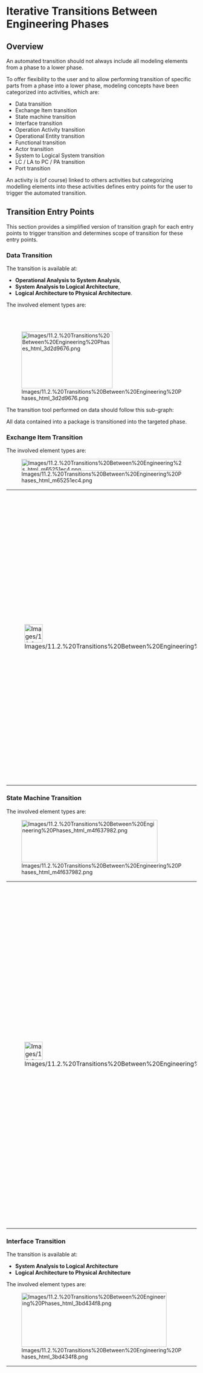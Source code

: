 
= Iterative Transitions Between Engineering Phases =

== Overview ==

An automated transition should not always include all modeling elements from a phase to a lower phase.


To offer flexibility to the user and to allow performing transition of specific parts from a phase into a lower phase, modeling concepts have been categorized into activities, which are:


* Data transition
* Exchange Item transition
* State machine transition
* Interface transition
* Operation Activity transition
* Operational Entity transition
* Functional transition
* Actor transition
* System to Logical System transition
* LC / LA to PC / PA transition
* Port transition

An activity is (of course) linked to others activities but categorizing modelling elements into these activities defines entry points for the user to trigger the automated transition.


== Transition Entry Points ==

This section provides a simplified version of transition graph for each entry points to trigger transition and determines scope of transition for these entry points.


=== Data Transition ===

The transition is available at:


* '''Operational Analysis to System Analysis''',
* '''System Analysis to Logical Architecture''',
* '''Logical Architecture to Physical Architecture'''.

The involved element types are:


<br>
<br>


[[Image:Images/11.2.%20Transitions%20Between%20Engineering%20Phases_html_3d2d9676.png|241x150px]]


The transition tool performed on data should follow this sub-graph:


All data contained into a package is transitioned into the targeted phase.


=== Exchange Item Transition ===

The involved element types are:


[[Image:Images/11.2.%20Transitions%20Between%20Engineering%20Phases_html_m65251ec4.png|480x31px]]


{| border="1"
|-
| 
[[Image:Images/11.2.%20Transitions%20Between%20Engineering%20Phases_html_3c78e109.png|48x48px]]


| 
Data types defined in a phase can be used in a lower phase. According to preference '''Transit Data Types handled by Exchange Items while transition of Exchange Items''', perform a transition of Exchange items can also trigger a transition of related datatypes. If a related datatype is not transitioned, exchange item will be linked to the data type from the upper phase.

|}  
=== State Machine Transition ===

The involved element types are:


[[Image:Images/11.2.%20Transitions%20Between%20Engineering%20Phases_html_m4f637982.png|360x112px]]


{| border="1"
|-
| 
[[Image:Images/11.2.%20Transitions%20Between%20Engineering%20Phases_html_3c78e109.png|48x48px]]


| 
According to preference '''Transit State Machines owned by a Component while transition of Components''', perform a transition of Components/actors can also trigger a transition of related State Machines.

Exchange items defined in a phase can be used in a lower phase. According to preference '''Transit allocated Exchange Items while transition of Interfaces, Functions, Components or State Machines''', perform a transition of State Machines can also trigger a transition of conveyed exchange items. If a conveyed exchange item of States/Modes or State Transitions is not transitioned, the States/Modes or State Transitions will convey the exchange item from the upper phase. 
|}  
=== Interface Transition ===

The transition is available at:

* '''System Analysis to Logical Architecture'''
* '''Logical Architecture to Physical Architecture'''

The involved element types are:


[[Image:Images/11.2.%20Transitions%20Between%20Engineering%20Phases_html_3bd434f8.png|384x143px]]


{| border="1"
|-
| 
[[Image:Images/11.2.%20Transitions%20Between%20Engineering%20Phases_html_3c78e109.png|48x48px]]


| 
Exchange items defined in a phase can be used in a lower phase. According to preference '''Transit allocated Exchange Items while transition of Interfaces, Functions, Components or State Machines''', perform a transition of Interface can also trigger a transition of allocated exchange items. If an allocated exchange item is not transitioned, interface will allocate the exchange item from the upper phase.

|}  
=== Operational Activity Transition ===

The transition is available at:


* '''Operational Analysis to System Analysis'''

The involved element types are:


[[Image:Images/11.2.%20Transitions%20Between%20Engineering%20Phases_html_ca8a06e.png|480x440px]]


{| border="1"
|-
| 
[[Image:Images/11.2.%20Transitions%20Between%20Engineering%20Phases_html_3c78e109.png|48x48px]]


| 
State/Modes are owned by Components/Actors and can&rsquo;t be used between phases. Perform a Functional Transition without having triggered a State Machine transition will lose links between functions and defined state modes. After having transitioned state machine, a new functional transition will set missing links to mode/states into transitioned functions.


|-
| 
[[Image:Images/11.2.%20Transitions%20Between%20Engineering%20Phases_html_3c78e109.png|48x48px]]


| 
Exchange items defined in a phase can be used in a lower phase. According to preference '''Transit allocated Exchange Items while transition of Interfaces, Functions, Components or State Machines''', perform a transition of Operational activities can also trigger a transition of conveyed exchange items. If a conveyed exchange item of functional exchanges is not transitioned, functional exchanges will convey exchange item from the upper phase.

|}  
=== Operational Entity Transition ===

The transition is available at:


* '''Operational Analysis to System Analysis'''

The involved element types are:


[[Image:Images/11.2.%20Transitions%20Between%20Engineering%20Phases_html_6e22e817.png|527x389px]]


{| border="1"
|-
| 
[[Image:Images/11.2.%20Transitions%20Between%20Engineering%20Phases_html_3c78e109.png|48x48px]]


| 
An operational entity can be transitioned to an Actor or to the System.


|-
| 
[[Image:Images/11.2.%20Transitions%20Between%20Engineering%20Phases_html_3c78e109.png|48x48px]]


| 
While transition of an operational entity, if an allocated operational activity or an allocated interaction has not yet been transitioned, the transition tool triggers a transition of the given element.


|}  
=== Operational Capability Transition ===

An operational capability can be transitioned to a capability or a mission.


=== Functional Transition ===

The transition is available at:


* '''System Analysis to Logical Architecture'''
* '''Logical Architecture to Physical Architecture'''

The involved element types are:


<br>
<br>


[[Image:Images/11.2.%20Transitions%20Between%20Engineering%20Phases_html_38f69a63.png|633x315px]]


{| border="1"
|-
| 
[[Image:Images/11.2.%20Transitions%20Between%20Engineering%20Phases_html_3c78e109.png|48x48px]]


| 
State/Modes are owned by Components/Actors and can&rsquo;t be used between phases. Perform a Functional Transition without having triggered a State Machine transition will lose links between functions and defined state modes. After having transitioned state machine, a new functional transition will set missing links to mode/states into transitioned functions.


|-
| 
[[Image:Images/11.2.%20Transitions%20Between%20Engineering%20Phases_html_3c78e109.png|48x48px]]


| 
Exchange items defined in a phase can be used in a lower phase. According to preference '''Transit allocated Exchange Items while transition of Interfaces, Functions, Components or State Machines''', perform a transition of Functions can also trigger a transition of conveyed exchange items. If a conveyed exchange item of functional exchanges or function ports is not transitioned, functional exchanges or function ports will convey exchange item from the upper phase.

|}  
=== Actor Transition ===

The transition is available at:


* '''System Analysis to Logical Architecture'''
* '''Logical Architecture to Physical Architecture'''

[[Image:Images/11.2.%20Transitions%20Between%20Engineering%20Phases_html_m626b79f2.png|552x292px]]


{| border="1"
|-
| 
[[Image:Images/11.2.%20Transitions%20Between%20Engineering%20Phases_html_3c78e109.png|48x48px]]


| 
State/Modes are owned by Components/Actors and cannot be used between phases. Perform an Actor Transition without having triggered a State Machine transition will lose links between actors and defined state modes. After having transitioned state machine, a new functional transition will set missing links to mode/states into transitioned functions.


|-
| 
[[Image:Images/11.2.%20Transitions%20Between%20Engineering%20Phases_html_3c78e109.png|48x48px]]


| 
Exchange items defined in a phase can be used in a lower phase. According to preference '''Transit allocated Exchange Items while transition of Interfaces, Functions, Components or State Machines''', perform a transition of actors can also trigger a transition of related exchange items. If a related exchange item is not transitioned, actors will convey exchange item from the upper phase.

|-
| 
[[Image:Images/11.2.%20Transitions%20Between%20Engineering%20Phases_html_3c78e109.png|48x48px]]


| 
Interfaces defined in a phase can be used in a lower phase. According to preference '''Transit allocated Exchange Items while transition of Interfaces, Functions, Components or State Machines''', perform a transition of interfaces can also trigger a transition of related exchange items. If a related exchange item is not transitioned, interface will allocate exchange item from the upper phase.

|-
| 
[[Image:Images/11.2.%20Transitions%20Between%20Engineering%20Phases_html_3c78e109.png|48x48px]]


| 
If a related function or a functional exchange has not yet been transitioned, the transition tool triggers a transition of the given element.


|-
| 
[[Image:Images/11.2.%20Transitions%20Between%20Engineering%20Phases_html_3c78e109.png|48x48px]]


| 
In the Logical Architecture to Physical Architecture transition, connections between actors and internal system components should not be transitioned if component is not transitioned.


|}  
=== System to Logical System Transition ===

The transition is available at:


* '''System Analysis to Logical Architecture'''

[[Image:Images/11.2.%20Transitions%20Between%20Engineering%20Phases_html_m626b79f3.png|552x210px]]


{| border="1"
|-
| 
[[Image:Images/11.2.%20Transitions%20Between%20Engineering%20Phases_html_3c78e109.png|48x48px]]


| 
State/Modes are owned by Components/Actors and cannot be used between phases. Perform an System to Logical System Transition without having triggered a State Machine transition will lose links between actors and defined state modes. After having transitioned state machine, a new functional transition will set missing links to mode/states into transitioned functions.


|-
| 
[[Image:Images/11.2.%20Transitions%20Between%20Engineering%20Phases_html_3c78e109.png|48x48px]]


| 
Exchange items defined in a phase can be used in a lower phase. According to preference '''Transit allocated Exchange Items while transition of Interfaces, Functions, Components or State Machines''', perform a transition of actors can also trigger a transition of related exchange items. If a related exchange item is not transitioned, actors will convey exchange item from the upper phase.

|-
| 
[[Image:Images/11.2.%20Transitions%20Between%20Engineering%20Phases_html_3c78e109.png|48x48px]]


| 
Interfaces defined in a phase can be used in a lower phase. According to preference '''Transit allocated Exchange Items while transition of Interfaces, Functions, Components or State Machines''', perform a transition of interfaces can also trigger a transition of related exchange items. If a related exchange item is not transitioned, interface will allocate exchange item from the upper phase.

|-
| 
[[Image:Images/11.2.%20Transitions%20Between%20Engineering%20Phases_html_3c78e109.png|48x48px]]


| 
If a related function or a functional exchange has not yet been transitioned, the transition tool triggers a transition of the given element.


|}  
=== LC / LA to PC / PA Transition ===

The transition is available at:


* '''Logical Architecture to Physical Architecture'''

The involved element types are:


[[Image:Images/11.2.%20Transitions%20Between%20Engineering%20Phases_html_2ce7f015.png|585x309px]]


Two kind of transition should be available: Breakdown Strategy and Leaf Strategy


==== Breakdown Strategy ====

Propagate the logical component/actor breakdown in physical architecture


==== Leaf Strategy ====

Propagate only leaf logical components/actors in physical architecture (this strategy seems inconsistent with a system modelling allowing reuse of component/actor through parts).


{| border="1"
|-
| 
[[Image:Images/11.2.%20Transitions%20Between%20Engineering%20Phases_html_3c78e109.png|48x48px]]


| 
State/Modes are owned by Components/Actors and can&rsquo;t be used between phases. Perform a Component/Actor Transition without having triggered a State Machine transition will lose links between components/actors and defined state modes.


|-
| 
[[Image:Images/11.2.%20Transitions%20Between%20Engineering%20Phases_html_3c78e109.png|48x48px]]


| 
Exchange items defined in a phase can be used in a lower phase. According to preference '''Transit allocated Exchange Items while transition of Interfaces, Functions, Components or State Machines''', perform a transition of components/actors can also trigger a transition of related exchange items. If a related exchange item is not transitioned, components/actors will convey exchange item from the upper phase.

|-
| 
[[Image:Images/11.2.%20Transitions%20Between%20Engineering%20Phases_html_3c78e109.png|48x48px]]


| 
Interfaces defined in a phase can be used in a lower phase. According to preference '''Transit allocated Exchange Items while transition of Interfaces, Functions, Components or State Machines''', perform a transition of interfaces can also trigger a transition of related exchange items. If a related exchange item is not transitioned, interface will allocate exchange item from the upper phase.

|-
| 
[[Image:Images/11.2.%20Transitions%20Between%20Engineering%20Phases_html_3c78e109.png|48x48px]]


| 
If a related function or a functional exchange has not yet been transitioned, the transition tool triggers a transition of the given element.


|-
| 
[[Image:Images/11.2.%20Transitions%20Between%20Engineering%20Phases_html_3c78e109.png|48x48px]]


| 
See the Capella preferences for choosing the strategy of Logical to Physical Components/Actors transition.

* Propagate LC / LA breakdown in physical architecture
* Propagate only leaf LC / LA in physical architecture
 	
|-
| 
[[Image:Images/11.2.%20Transitions%20Between%20Engineering%20Phases_html_3c78e109.png|48x48px]]


| 
According to preference '''Transit interfaces handled by Components''', perform a transition of components/actors can also trigger a transition of related interfaces.

|-
| 
[[Image:Images/11.2.%20Transitions%20Between%20Engineering%20Phases_html_3c78e109.png|48x48px]]


| 
To perform a transition of Components or Actors only, you can filter theses elements using Diff/Merge filters:


[[Image:Images/11.2.%20Transitions%20Between%20Engineering%20Phases_html_diffmerge_filter.png|548x340px]]


|}  

